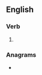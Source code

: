 ==English==

===Verb===
{{head|en|verb form}}

# {{en-past of|atone}}

===Anagrams===
* {{anagrams|en|a=adenot|Deaton|Donate|antode|donate}}